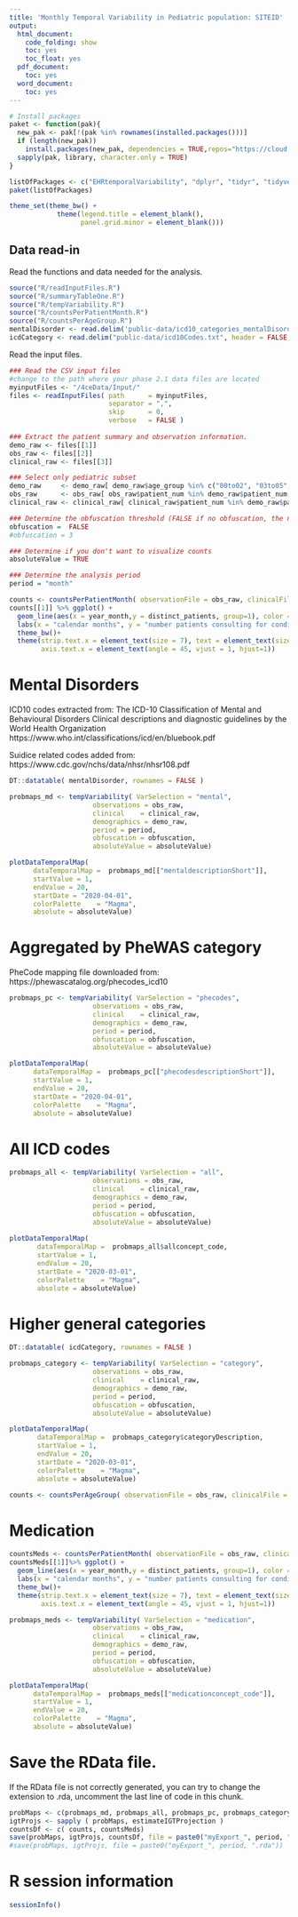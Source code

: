 ```yaml
---
title: 'Monthly Temporal Variability in Pediatric population: SITEID'
output:
  html_document:
    code_folding: show
    toc: yes
    toc_float: yes
  pdf_document:
    toc: yes
  word_document:
    toc: yes
---
```


```r
# Install packages
paket <- function(pak){
  new_pak <- pak[!(pak %in% rownames(installed.packages()))]
  if (length(new_pak)) 
    install.packages(new_pak, dependencies = TRUE,repos="https://cloud.r-project.org/")
  sapply(pak, library, character.only = TRUE)
}

listOfPackages <- c("EHRtemporalVariability", "dplyr", "tidyr", "tidyverse", "tableone", "plotly", "DT")
paket(listOfPackages)
```

```r
theme_set(theme_bw() + 
            theme(legend.title = element_blank(),
                  panel.grid.minor = element_blank()))
```


## Data read-in

Read the functions and data needed for the analysis. 
```r
source("R/readInputFiles.R")
source("R/summaryTableOne.R")
source("R/tempVariability.R")
source("R/countsPerPatientMonth.R")
source("R/countsPerAgeGroup.R")
mentalDisorder <- read.delim('public-data/icd10_categories_mentalDisorders.txt')
icdCategory <- read.delim("public-data/icd10Codes.txt", header = FALSE, colClasses = "character")
```

Read the input files.

```r
### Read the CSV input files
#change to the path where your phase 2.1 data files are located
myinputFiles <- "/4ceData/Input/"
files <- readInputFiles( path      = myinputFiles, 
                         separator = ",",
                         skip      = 0, 
                         verbose   = FALSE )
  
### Extract the patient summary and observation information. 
demo_raw <- files[[1]]
obs_raw <- files[[2]]
clinical_raw <- files[[3]]

### Select only pediatric subset
demo_raw     <- demo_raw[ demo_raw$age_group %in% c("00to02", "03to05", "06to11","12to17"), ]
obs_raw      <- obs_raw[ obs_raw$patient_num %in% demo_raw$patient_num, ]
clinical_raw <- clinical_raw[ clinical_raw$patient_num %in% demo_raw$patient_num, ]

### Determine the obfuscation threshold (FALSE if no obfuscation, the numeric value of the obfuscation threshold if any)
obfuscation =  FALSE
#obfuscation = 3

### Determine if you don't want to visualize counts
absoluteValue = TRUE

### Determine the analysis period
period = "month"
```

```r
counts <- countsPerPatientMonth( observationFile = obs_raw, clinicalFile = clinical_raw, type = "diagnosis", obfuscation = obfuscation)
counts[[1]] %>% ggplot() +
  geom_line(aes(x = year_month,y = distinct_patients, group=1), color = "red",linetype = "dotted") +
  labs(x = "calendar months", y = "number patients consulting for condition")+
  theme_bw()+
  theme(strip.text.x = element_text(size = 7), text = element_text(size=9), 
        axis.text.x = element_text(angle = 45, vjust = 1, hjust=1))
```

# Mental Disorders
ICD10 codes extracted from: The ICD-10 Classification of Mental and Behavioural Disorders Clinical descriptions and diagnostic guidelines by the World Health Organization https://www.who.int/classifications/icd/en/bluebook.pdf

Suidice related codes added from: https://www.cdc.gov/nchs/data/nhsr/nhsr108.pdf 

```r
DT::datatable( mentalDisorder, rownames = FALSE )
```

```r
probmaps_md <- tempVariability( VarSelection = "mental", 
                     observations = obs_raw,
                     clinical    = clinical_raw, 
                     demographics = demo_raw, 
                     period = period, 
                     obfuscation = obfuscation, 
                     absoluteValue = absoluteValue)

plotDataTemporalMap(
      dataTemporalMap =  probmaps_md[["mentaldescriptionShort"]],
      startValue = 1,
      endValue = 20,
      startDate = "2020-04-01",
      colorPalette    = "Magma", 
      absolute = absoluteValue)
```

# Aggregated by PheWAS category
PheCode mapping file downloaded from: https://phewascatalog.org/phecodes_icd10 


```r
probmaps_pc <- tempVariability( VarSelection = "phecodes", 
                     observations = obs_raw,
                     clinical    = clinical_raw, 
                     demographics = demo_raw, 
                     period = period, 
                     obfuscation = obfuscation, 
                     absoluteValue = absoluteValue)

plotDataTemporalMap(
      dataTemporalMap =  probmaps_pc[["phecodesdescriptionShort"]],
      startValue = 1,
      endValue = 20,
      startDate = "2020-04-01",
      colorPalette    = "Magma", 
      absolute = absoluteValue)
```

# All ICD codes

```r
probmaps_all <- tempVariability( VarSelection = "all", 
                     observations = obs_raw,
                     clinical    = clinical_raw, 
                     demographics = demo_raw, 
                     period = period, 
                     obfuscation = obfuscation, 
                     absoluteValue = absoluteValue)
 
plotDataTemporalMap(
       dataTemporalMap =  probmaps_all$allconcept_code,
       startValue = 1,
       endValue = 20,
       startDate = "2020-03-01",
       colorPalette    = "Magma", 
       absolute = absoluteValue)
```

# Higher general categories


```r
DT::datatable( icdCategory, rownames = FALSE )
```

```r
probmaps_category <- tempVariability( VarSelection = "category", 
                     observations = obs_raw,
                     clinical    = clinical_raw, 
                     demographics = demo_raw, 
                     period = period, 
                     obfuscation = obfuscation, 
                     absoluteValue = absoluteValue)

plotDataTemporalMap(
       dataTemporalMap =  probmaps_category$categoryDescription,
       startValue = 1,
       endValue = 20,
       startDate = "2020-03-01",
       colorPalette    = "Magma", 
       absolute = absoluteValue)
```

```r
counts <- countsPerAgeGroup( observationFile = obs_raw, clinicalFile = clinical_raw, demogFile = demo_raw, obfuscation = FALSE)
```

# Medication

```r
countsMeds <- countsPerPatientMonth( observationFile = obs_raw, clinicalFile = clinical_raw, type = "medication", obfuscation = obfuscation)
countsMeds[[1]]%>% ggplot() +
  geom_line(aes(x = year_month,y = distinct_patients, group=1), color = "red",linetype = "dotted") +
  labs(x = "calendar months", y = "number patients consulting for condition")+
  theme_bw()+
  theme(strip.text.x = element_text(size = 7), text = element_text(size=9), 
        axis.text.x = element_text(angle = 45, vjust = 1, hjust=1))
```


```r
probmaps_meds <- tempVariability( VarSelection = "medication", 
                     observations = obs_raw,
                     clinical    = clinical_raw, 
                     demographics = demo_raw, 
                     period = period, 
                     obfuscation = obfuscation, 
                     absoluteValue = absoluteValue)

plotDataTemporalMap(
      dataTemporalMap =  probmaps_meds[["medicationconcept_code"]],
      startValue = 1,
      endValue = 20,
      colorPalette    = "Magma", 
      absolute = absoluteValue)
```

# Save the RData file. 
If the RData file is not correctly generated, you can try to change the extension to .rda, uncomment the last line of code in this chunk.
```r
probMaps <- c(probmaps_md, probmaps_all, probmaps_pc, probmaps_category, probmaps_meds)
igtProjs <- sapply ( probMaps, estimateIGTProjection )
countsDf <- c( counts, countsMeds)
save(probMaps, igtProjs, countsDf, file = paste0("myExport_", period, ".RData"))
#save(probMaps, igtProjs, file = paste0("myExport_", period, ".rda"))
```


# R session information
```r
sessionInfo()
```

